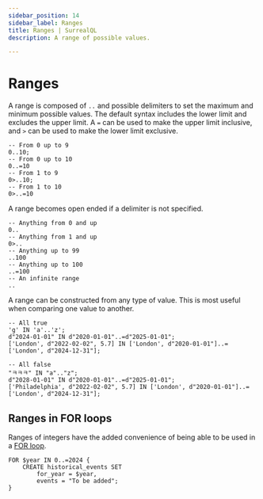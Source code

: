 ```yaml
---
sidebar_position: 14
sidebar_label: Ranges
title: Ranges | SurrealQL
description: A range of possible values.

---
```



# Ranges

<Since v="v2.0.0" />

A range is composed of `..` and possible delimiters to set the maximum and minimum possible values. The default syntax includes the lower limit and excludes the upper limit. A `=` can be used to make the upper limit inclusive, and `>` can be used to make the lower limit exclusive.

```surql
-- From 0 up to 9
0..10;
-- From 0 up to 10
0..=10
-- From 1 to 9
0>..10;
-- From 1 to 10
0>..=10 
```

A range becomes open ended if a delimiter is not specified.

```surql
-- Anything from 0 and up
0..
-- Anything from 1 and up
0>..
-- Anything up to 99
..100
-- Anything up to 100
..=100
-- An infinite range
..
```

A range can be constructed from any type of value. This is most useful when comparing one value to another.

```surql
-- All true
'g' IN 'a'..'z';
d"2024-01-01" IN d"2020-01-01"..=d"2025-01-01";
['London', d"2022-02-02", 5.7] IN ['London', d"2020-01-01"]..=['London', d"2024-12-31"];

-- All false
"ㅋㅋㅋ" IN "a".."z";
d"2028-01-01" IN d"2020-01-01"..=d"2025-01-01";
['Philadelphia', d"2022-02-02", 5.7] IN ['London', d"2020-01-01"]..=['London', d"2024-12-31"];
```

## Ranges in FOR loops

Ranges of integers have the added convenience of being able to be used in a [FOR loop](/docs/surrealdb/surrealql/statements/for).

```surql
FOR $year IN 0..=2024 {
    CREATE historical_events SET
        for_year = $year,
        events = "To be added";
}
```